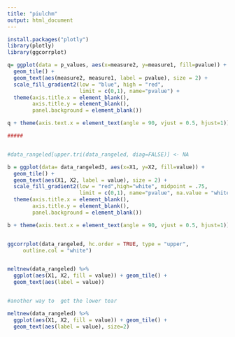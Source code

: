```yaml
---
title: "piulchm"
output: html_document
---
```



```r
install.packages("plotly")
library(plotly)
library(ggcorrplot)
```


```r
q= ggplot(data = p_values, aes(x=measure2, y=measure1, fill=pvalue)) + 
  geom_tile() +
  geom_text(aes(measure2, measure1, label = pvalue), size = 2) +
  scale_fill_gradient2(low = "blue", high = "red",
                       limit = c(0,1), name="pvalue") +
  theme(axis.title.x = element_blank(),
        axis.title.y = element_blank(),
        panel.background = element_blank())

q + theme(axis.text.x = element_text(angle = 90, vjust = 0.5, hjust=1))

#####


#data_rangeled[upper.tri(data_rangeled, diag=FALSE)] <- NA

b = ggplot(data= data_rangeled3, aes(x=X1, y=X2, fill=value)) + 
  geom_tile() +
  geom_text(aes(X1, X2, label = value), size = 2) +
  scale_fill_gradient2(low = "red",high="white", midpoint = .75,
                       limit = c(0,1), name="pvalue", na.value = "white") +
  theme(axis.title.x = element_blank(),
        axis.title.y = element_blank(),
        panel.background = element_blank())

b + theme(axis.text.x = element_text(angle = 90, vjust = 0.5, hjust=1))


ggcorrplot(data_rangeled, hc.order = TRUE, type = "upper",
     outline.col = "white")


meltnew(data_rangeled) %>%
  ggplot(aes(X1, X2, fill = value)) + geom_tile() +
  geom_text(aes(label = value)) 


#another way to  get the lower tear 

meltnew(data_rangeled) %>%
  ggplot(aes(X1, X2, fill = value)) + geom_tile() +
  geom_text(aes(label = value), size=2)

```

